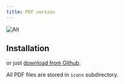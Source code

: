 ```yaml
---
title: PDF version
---
```


![Alt](https://raw.githubusercontent.com/tabler/tabler-icons/master/.github/packages/og-package-pdf.png "Tabler icon and PDF icon merging with npm command to install")

## Installation

<TabsPackage name="@tabler/icons-pdf" />

or just [download from Github](https://github.com/tabler/tabler-icons/releases).

All PDF files are stored in `icons` subdirectory.
